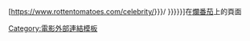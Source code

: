 [https://www.rottentomatoes.com/celebrity/{{{1|{{{id}}}}}}/ {{{2|{{{title|{{PAGENAMEBASE}}}}}}}}]在[[爛番茄]]上的頁面{{en icon}}<noinclude>
[[Category:電影外部連結模板]]
</noinclude>